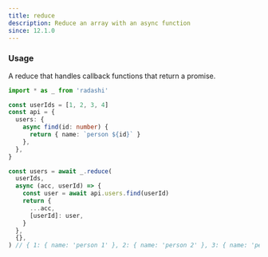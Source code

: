 ```yaml
---
title: reduce
description: Reduce an array with an async function
since: 12.1.0
---
```


### Usage

A reduce that handles callback functions that return a promise.

```ts
import * as _ from 'radashi'

const userIds = [1, 2, 3, 4]
const api = {
  users: {
    async find(id: number) {
      return { name: `person ${id}` }
    },
  },
}

const users = await _.reduce(
  userIds,
  async (acc, userId) => {
    const user = await api.users.find(userId)
    return {
      ...acc,
      [userId]: user,
    }
  },
  {},
) // { 1: { name: 'person 1' }, 2: { name: 'person 2' }, 3: { name: 'person 3' }, 4: { name: 'person 4' } }
```
